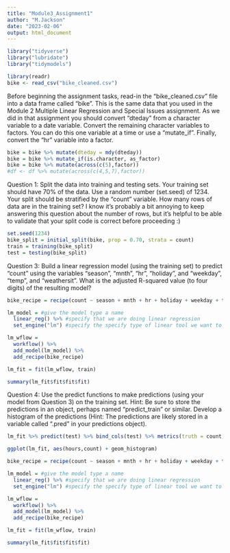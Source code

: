 ---
title: "Module3_Assignment1"
author: "M.Jackson"
date: "2023-02-06"
output: html_document
---

```{r}
library("tidyverse")
library("lubridate")
library("tidymodels")
```

```{r}
library(readr)
bike <- read_csv("bike_cleaned.csv")
```

Before beginning the assignment tasks, read-in the “bike_cleaned.csv” file into a data frame called “bike”. This is the same data that you used in the Module 2 Multiple Linear Regression and Special Issues assignment. As we did in that assignment you should convert “dteday” from a character variable to a date variable. Convert the remaining character variables to factors. You can do this one variable at a time or use a “mutate_if”.
Finally, convert the “hr” variable into a factor. 

```{r}
bike = bike %>% mutate(dteday = mdy(dteday))
bike = bike %>% mutate_if(is.character, as_factor)
bike = bike %>% mutate(across(c(5),factor))
#df <- df %>% mutate(across(c(4,5,7),factor))
```

Question 1: Split the data into training and testing sets. Your training set should have 70% of the data. Use a random number (set.seed) of 1234. Your split should be stratified by the “count” variable. How many rows of data are in the training set? I know it’s probably a bit annoying to keep answering this question about the number of rows, but it’s helpful to be able to validate that your split code is correct before proceeding :)

```{r}
set.seed(1234)
bike_split = initial_split(bike, prop = 0.70, strata = count)
train = training(bike_split)
test = testing(bike_split)
```

Question 3: Build a linear regression model (using the training set) to predict “count” using the variables “season”, “mnth”, “hr”, “holiday”, and “weekday”, “temp”, and “weathersit”.
What is the adjusted R-squared value (to four digits) of the resulting model?

```{r}
bike_recipe = recipe(count ~ season + mnth + hr + holiday + weekday + temp + weathersit, train)

lm_model = #give the model type a name 
  linear_reg() %>% #specify that we are doing linear regression
  set_engine("lm") #specify the specify type of linear tool we want to use 

lm_wflow = 
  workflow() %>% 
  add_model(lm_model) %>% 
  add_recipe(bike_recipe)

lm_fit = fit(lm_wflow, train)
```

```{r}
summary(lm_fit$fit$fit$fit)
```

Question 4: Use the predict functions to make predictions (using your model from Question 3) on the training set. Hint: Be sure to store the predictions in an object, perhaps named “predict_train” or similar. Develop a histogram of the predictions (Hint: The predictions are likely stored in a variable called “.pred” in your predictions object).

```{r}
lm_fit %>% predict(test) %>% bind_cols(test) %>% metrics(truth = count, estimate = .pred)
```
```{r}
ggplot(lm_fit, aes(hours,count) + geom_histogram)
```

```{r}
bike_recipe = recipe(count ~ season + mnth + hr + holiday + weekday + temp + weathersit, train)

lm_model = #give the model type a name 
  linear_reg() %>% #specify that we are doing linear regression
  set_engine("lm") #specify the specify type of linear tool we want to use 

lm_wflow = 
  workflow() %>% 
  add_model(lm_model) %>% 
  add_recipe(bike_recipe)

lm_fit = fit(lm_wflow, train)
```

```{r}
summary(lm_fit$fit$fit$fit)
```
